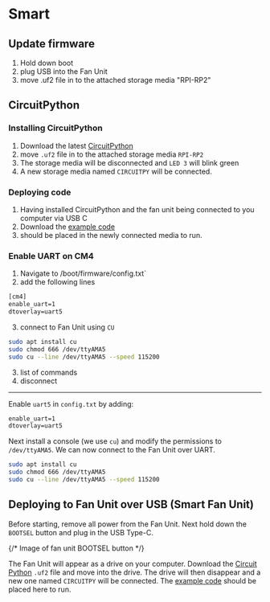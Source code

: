 # Smart

## Update firmware
1. Hold down boot
2. plug USB into the Fan Unit
3. move .uf2 file in to the attached storage media "RPI-RP2"

## CircuitPython

### Installing CircuitPython
1. Download the latest [CircuitPython](https://circuitpython.org/board/raspberry_pi_pico/)
2. move `.uf2` file in to the attached storage media `RPI-RP2`
4. The storage media will be disconnected and `LED 3` will blink green
3. A new storage media named `CIRCUITPY` will be connected.


### Deploying code

1. Having installed CircuitPython and the fan unit being connected to you computer via USB C
2. Download the [example code](https://github.com/uptime-industries/circuitpy-fan-unit)
3. should be placed in the newly connected media to run.

### Enable UART on CM4
1. Navigate to /boot/firmware/config.txt`
2. add the following lines
```txt
[cm4]
enable_uart=1
dtoverlay=uart5
```
3. connect to Fan Unit using `CU`
```bash
sudo apt install cu
sudo chmod 666 /dev/ttyAMA5
sudo cu --line /dev/ttyAMA5 --speed 115200
```
3. list of commands
4. disconnect




---------
Enable `uart5` in `config.txt` by adding:

```txt
enable_uart=1
dtoverlay=uart5
```

Next install a console (we use `cu`) and modify the permissions to `/dev/ttyAMA5`. We can now connect to the Fan Unit over UART.

```bash
sudo apt install cu
sudo chmod 666 /dev/ttyAMA5
sudo cu --line /dev/ttyAMA5 --speed 115200
```

## Deploying to Fan Unit over USB (Smart Fan Unit)
Before starting, remove all power from the Fan Unit. Next hold down the `BOOTSEL` button and plug in the USB Type-C. 

{/* Image of fan unit BOOTSEL button */}

The Fan Unit will appear as a drive on your computer. Download the [Circuit Python](https://circuitpython.org/board/raspberry_pi_pico/) `.uf2` file and move into the drive.
The drive will then disappear and a new one named `CIRCUITPY` will be connected. The [example code](https://github.com/uptime-industries/circuitpy-fan-unit) should be placed here to run.